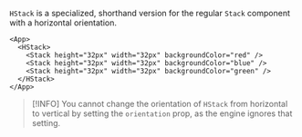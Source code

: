 `HStack` is a specialized, shorthand version for the regular `Stack` component with a horizontal orientation.

```xmlui-pg copy display name="Example: HStack"
<App>
  <HStack>
    <Stack height="32px" width="32px" backgroundColor="red" />
    <Stack height="32px" width="32px" backgroundColor="blue" />
    <Stack height="32px" width="32px" backgroundColor="green" />
  </HStack>
</App>
```

>[!INFO]
> You cannot change the orientation of `HStack` from horizontal to vertical by setting the `orientation` prop, as the engine ignores that setting.
